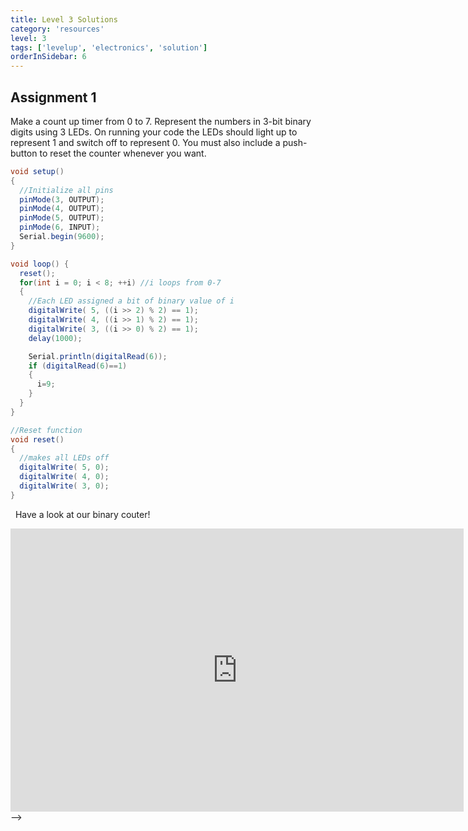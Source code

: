 ```yaml
---
title: Level 3 Solutions
category: 'resources'
level: 3
tags: ['levelup', 'electronics', 'solution']
orderInSidebar: 6
---
```


<TOCInline toc={props.toc} toHeading={2} asDisclosure />

## Assignment 1

Make a count up timer from 0 to 7. Represent the numbers in 3-bit binary digits using 3 LEDs. On running your code the LEDs should light up to represent 1 and switch off to represent 0. You must also include a push-button to reset the counter whenever you want.

```java
void setup()
{
  //Initialize all pins
  pinMode(3, OUTPUT);
  pinMode(4, OUTPUT);
  pinMode(5, OUTPUT);
  pinMode(6, INPUT);
  Serial.begin(9600);
}

void loop() {
  reset();
  for(int i = 0; i < 8; ++i) //i loops from 0-7
  {
    //Each LED assigned a bit of binary value of i
    digitalWrite( 5, ((i >> 2) % 2) == 1);
    digitalWrite( 4, ((i >> 1) % 2) == 1);
    digitalWrite( 3, ((i >> 0) % 2) == 1);
    delay(1000);

    Serial.println(digitalRead(6));
    if (digitalRead(6)==1)
    {
      i=9;
    }
  }
}

//Reset function
void reset()
{
  //makes all LEDs off
  digitalWrite( 5, 0);
  digitalWrite( 4, 0);
  digitalWrite( 3, 0);
}

```

&nbsp;
Have a look at our binary couter!

<iframe
  width="725"
  height="453"
  src="https://www.tinkercad.com/embed/56e3vOWUUSP?editbtn=1"
  frameBorder="0"
  marginWidth="0"
  marginHeight="0"
  scrolling="no"
></iframe> -->
